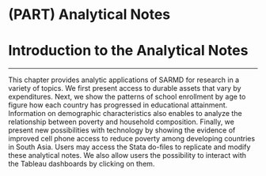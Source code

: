 # (PART) Analytical Notes {-}

# Introduction to the Analytical Notes {#analysis .unnumbered}
***

This chapter provides analytic applications of SARMD for research in a variety of topics. We first present access to durable assets that vary by expenditures. Next, we show the patterns of school enrollment by age to figure how each country has progressed in educational attainment. Information on demographic characteristics also enables to analyze the relationship between poverty and household composition. Finally, we present new possibilities with technology by showing the evidence of improved cell phone access to reduce poverty among developing countries in South Asia. Users may access the Stata do-files to replicate and modify these analytical notes. We also allow users the possibility to interact with the Tableau dashboards by clicking on them.  

